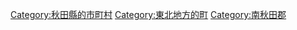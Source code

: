 {{Commonscat|Hachirogata, Akita}}
{{Catmore}}

{{DEFAULTSORT:Hachirogata}}
[[Category:秋田縣的市町村|Category:秋田縣的市町村]]
[[Category:東北地方的町|Category:東北地方的町]]
[[Category:南秋田郡|Category:南秋田郡]]